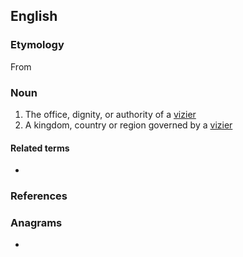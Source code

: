 ==English==

===Etymology===
From {{etyl|fr|en}}

===Noun===
{{en-noun}}

# The office, dignity, or authority of a [[vizier]]
# A kingdom, country or region governed by a [[vizier]]

====Related terms====
* {{l|en|vizier}}

===References===
{{Webster 1913}}

===Anagrams===
* {{anagrams|en|a=aeeiirtvz|varietize}}